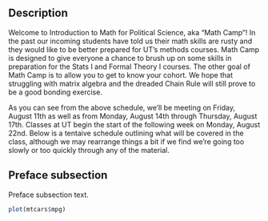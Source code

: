 ## Description {.unnumbered}

Welcome to Introduction to Math for Political Science, aka “Math Camp”! In the past our incoming students have told us their math skills are rusty and they would like to be better prepared for UT’s methods courses. Math Camp is designed to give everyone a chance to brush up on some skills in preparation for the Stats I and Formal Theory I courses. The other goal of Math Camp is to allow you to get to know your cohort. We hope that struggling with matrix algebra and the dreaded Chain Rule will still prove to be a good bonding exercise.

As you can see from the above schedule, we’ll be meeting on Friday, August 11th as well as from Monday, August 14th through Thursday, August 17th. Classes at UT begin the start of the following week on Monday, August 22nd. Below is a tentaive schedule outlining what will be covered in the class, although we may rearrange things a bit if we find we’re going too slowly or too quickly through any of the material.

## Preface subsection {.unnumbered}

Preface subsection text.

```r
plot(mtcars$mpg)
```


